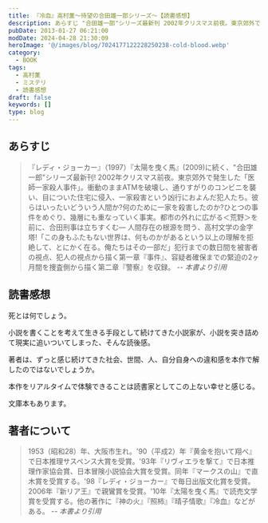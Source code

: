 ```yaml
---
title: 『冷血』高村薫～待望の合田雄一郎シリーズ～【読書感想】
description: あらすじ "合田雄一郎"シリーズ最新刊 2002年クリスマス前夜。東京郊外で発生した「医師一家殺人事件」。衝動のままATMを破壊し、通りすがりのコンビニを襲い、目についた住宅に侵入、一家殺害という凶行におよんだ犯人たち。彼らはいったいどういう人間か?何のために一家を殺害したのか?
pubDate: 2013-01-27 06:21:00
modDate: 2024-04-28 21:30:09
heroImage: '@/images/blog/7024177122228250238-cold-blood.webp'
category:
  - BOOK
tags:
  - 高村薫
  - ミステリ
  - 読書感想
draft: false
keywords: []
type: blog
---
```


## あらすじ

> 『レディ・ジョーカー』（1997）『太陽を曳く馬』(2009)に続く、"合田雄一郎"シリーズ最新刊! 2002年クリスマス前夜。東京郊外で発生した「医師一家殺人事件」。衝動のままATMを破壊し、通りすがりのコンビニを襲い、目についた住宅に侵入、一家殺害という凶行におよんだ犯人たち。彼らはいったいどういう人間か?何のために一家を殺害したのか?ひとつの事件をめぐり、幾層にも重なっていく事実。都市の外れに広がる＜荒野＞を前に、合田刑事は立ちすくむ― 人間存在の根源を問う、高村文学の金字塔!「この身もふたもない世界は、何ものかがあるという以上の理解を拒絶して、とにかく在る。俺たちはその一部だ」犯行までの数日間を被害者の視点、犯人の視点から描く第一章『事件』、容疑者確保までの緊迫の2ヶ月間を捜査側から描く第二章『警察』を収録。 <cite>-- 本書より引用</cite>

## 読書感想

死とは何でしょう。

小説を書くことを考えて生きる手段として続けてきた小説家が、小説を突き詰めて現実に追いついてしまった、そんな読後感。

著者は、ずっと感じ続けてきた社会、世間、人、自分自身への違和感を本作で解したのではないでしょうか。

本作をリアルタイムで体験できることは読書家としてこの上ない幸せと感じる。

<div class='not-prose'>
  <div data-vc_mylinkbox_id='886768561'></div>
</div>
<div class='not-prose'>
  <div data-vc_mylinkbox_id='886768564'></div>
</div>

文庫本もあります。

<div class='not-prose'>
  <div data-vc_mylinkbox_id='886768570'></div>
</div>
<div class='not-prose'>
  <div data-vc_mylinkbox_id='886768569'></div>
</div>

## 著者について

> 1953（昭和28）年、大阪市生れ。'90（平成2）年『黄金を抱いて翔べ』で日本推理サスペンス大賞を受賞。'93年『リヴィエラを撃て』で日本推理作家協会賞、日本冒険小説協会大賞を受賞。同年『マークスの山』で直木賞を受賞する。'98『レディ・ジョーカー』で毎日出版文化賞を受賞。2006年『新リア王』で親鸞賞を受賞。'10年『太陽を曳く馬』で読売文学賞を受賞する。他の著作に『神の火』『照柿』『晴子情歌』『冷血』などがある。 <cite>-- 本書より引用</cite>
